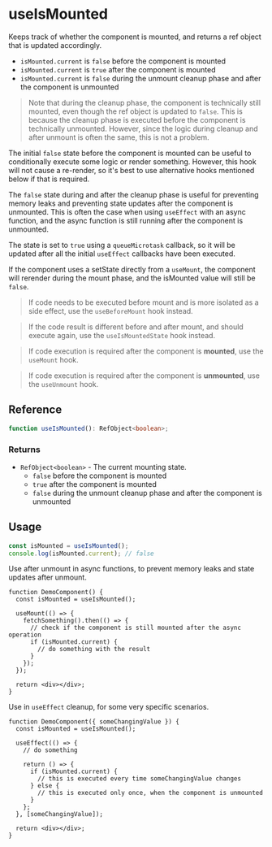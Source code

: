 
<Meta title="hooks/lifecycle/useIsMounted" />

# useIsMounted

Keeps track of whether the component is mounted, and returns a ref object that is updated
accordingly.

- `isMounted.current` is `false` before the component is mounted
- `isMounted.current` is `true` after the component is mounted
- `isMounted.current` is `false` during the unmount cleanup phase and after the component is
  unmounted

> Note that during the cleanup phase, the component is technically still mounted, even though the
> ref object is updated to `false`. This is because the cleanup phase is executed before the
> component is technically unmounted. However, since the logic during cleanup and after unmount is
> often the same, this is not a problem.

The initial `false` state before the component is mounted can be useful to conditionally execute
some logic or render something. However, this hook will not cause a re-render, so it's best to use
alternative hooks mentioned below if that is required.

The `false` state during and after the cleanup phase is useful for preventing memory leaks and
preventing state updates after the component is unmounted. This is often the case when using
`useEffect` with an async function, and the async function is still running after the component is
unmounted.

The state is set to `true` using a `queueMicrotask` callback, so it will be updated after all the
initial `useEffect` callbacks have been executed.

If the component uses a setState directly from a `useMount`, the component will rerender during the
mount phase, and the isMounted value will still be `false`.

> If code needs to be executed before mount and is more isolated as a side effect, use the
> `useBeforeMount` hook instead.

> If the code result is different before and after mount, and should execute again, use the
> `useIsMountedState` hook instead.

> If code execution is required after the component is **mounted**, use the `useMount` hook.

> If code execution is required after the component is **unmounted**, use the `useUnmount` hook.

## Reference

```ts
function useIsMounted(): RefObject<boolean>;
```

### Returns

- `RefObject<boolean>` - The current mounting state.
  - `false` before the component is mounted
  - `true` after the component is mounted
  - `false` during the unmount cleanup phase and after the component is unmounted

## Usage

```ts
const isMounted = useIsMounted();
console.log(isMounted.current); // false
```

Use after unmount in async functions, to prevent memory leaks and state updates after unmount.

```tsx
function DemoComponent() {
  const isMounted = useIsMounted();

  useMount(() => {
    fetchSomething().then(() => {
      // check if the component is still mounted after the async operation
      if (isMounted.current) {
        // do something with the result
      }
    });
  });

  return <div></div>;
}
```

Use in `useEffect` cleanup, for some very specific scenarios.

```tsx
function DemoComponent({ someChangingValue }) {
  const isMounted = useIsMounted();

  useEffect(() => {
    // do something

    return () => {
      if (isMounted.current) {
        // this is executed every time someChangingValue changes
      } else {
        // this is executed only once, when the component is unmounted
      }
    };
  }, [someChangingValue]);

  return <div></div>;
}
```
